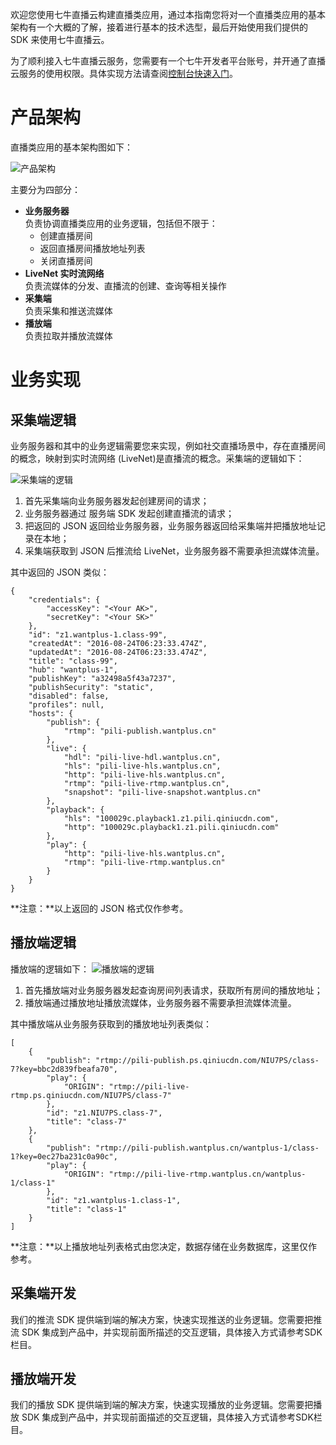 欢迎您使用七牛直播云构建直播类应用，通过本指南您将对一个直播类应用的基本架构有一个大概的了解，接着进行基本的技术选型，最后开始使用我们提供的 SDK 来使用七牛直播云。

为了顺利接入七牛直播云服务，您需要有一个七牛开发者平台账号，并开通了直播云服务的使用权限。具体实现方法请查阅[控制台快速入门](/pili/manual/the-console-quick-start)。

<a id="architecture"></a>
# 产品架构

直播类应用的基本架构图如下：

![产品架构](https://dn-odum9helk.qbox.me/FnjQPTi0LdV4bpcG9BDhmKnjbUGr)

主要分为四部分：

- **业务服务器**<br>负责协调直播类应用的业务逻辑，包括但不限于：
    - 创建直播房间
    - 返回直播房间播放地址列表
    - 关闭直播房间 
- **LiveNet 实时流网络**<br>负责流媒体的分发、直播流的创建、查询等相关操作
- **采集端**<br>负责采集和推送流媒体
- **播放端**<br>负责拉取并播放流媒体

<a id="service-realization"></a>
# 业务实现

<a id="push-logic"></a>
## 采集端逻辑

业务服务器和其中的业务逻辑需要您来实现，例如社交直播场景中，存在直播房间的概念，映射到实时流网络 (LiveNet)是直播流的概念。采集端的逻辑如下：

![采集端的逻辑](https://dn-odum9helk.qbox.me/FjfmG_1G8jHczucHHY6mlDIl3JSw)

1. 首先采集端向业务服务器发起创建房间的请求；
2. 业务服务器通过 服务端 SDK 发起创建直播流的请求；
3. 把返回的 JSON 返回给业务服务器，业务服务器返回给采集端并把播放地址记录在本地；
4. 采集端获取到 JSON 后推流给 LiveNet，业务服务器不需要承担流媒体流量。

其中返回的 JSON 类似：

```
{
    "credentials": {
        "accessKey": "<Your AK>",
        "secretKey": "<Your SK>"
    },
    "id": "z1.wantplus-1.class-99",
    "createdAt": "2016-08-24T06:23:33.474Z",
    "updatedAt": "2016-08-24T06:23:33.474Z",
    "title": "class-99",
    "hub": "wantplus-1",
    "publishKey": "a32498a5f43a7237",
    "publishSecurity": "static",
    "disabled": false,
    "profiles": null,
    "hosts": {
        "publish": {
            "rtmp": "pili-publish.wantplus.cn"
        },
        "live": {
            "hdl": "pili-live-hdl.wantplus.cn",
            "hls": "pili-live-hls.wantplus.cn",
            "http": "pili-live-hls.wantplus.cn",
            "rtmp": "pili-live-rtmp.wantplus.cn",
            "snapshot": "pili-live-snapshot.wantplus.cn"
        },
        "playback": {
            "hls": "100029c.playback1.z1.pili.qiniucdn.com",
            "http": "100029c.playback1.z1.pili.qiniucdn.com"
        },
        "play": {
            "http": "pili-live-hls.wantplus.cn",
            "rtmp": "pili-live-rtmp.wantplus.cn"
        }
    }
}
```
**注意：**以上返回的 JSON 格式仅作参考。

<a id="play-logic"></a>
## 播放端逻辑

播放端的逻辑如下：
![播放端的逻辑](https://dn-odum9helk.qbox.me/FmFs7SHPGu-e9kE2DDCrro-IZ2r-)

1. 首先播放端对业务服务器发起查询房间列表请求，获取所有房间的播放地址；
2. 播放端通过播放地址播放流媒体，业务服务器不需要承担流媒体流量。

其中播放端从业务服务获取到的播放地址列表类似：

```
[
    {
        "publish": "rtmp://pili-publish.ps.qiniucdn.com/NIU7PS/class-7?key=bbc2d839fbeafa70",
        "play": {
            "ORIGIN": "rtmp://pili-live-rtmp.ps.qiniucdn.com/NIU7PS/class-7"
        },
        "id": "z1.NIU7PS.class-7",
        "title": "class-7"
    },
    {
        "publish": "rtmp://pili-publish.wantplus.cn/wantplus-1/class-1?key=0ec27ba231c0a90c",
        "play": {
            "ORIGIN": "rtmp://pili-live-rtmp.wantplus.cn/wantplus-1/class-1"
        },
        "id": "z1.wantplus-1.class-1",
        "title": "class-1"
    }
]
```
**注意：**以上播放地址列表格式由您决定，数据存储在业务数据库，这里仅作参考。

<a id="push-build"></a>
## 采集端开发

我们的推流 SDK 提供端到端的解决方案，快速实现推送的业务逻辑。您需要把推流 SDK 集成到产品中，并实现前面所描述的交互逻辑，具体接入方式请参考SDK栏目。

<a id="play-build"></a>
## 播放端开发

我们的播放 SDK 提供端到端的解决方案，快速实现播放的业务逻辑。您需要把播放 SDK 集成到产品中，并实现前面描述的交互逻辑，具体接入方式请参考SDK栏目。
